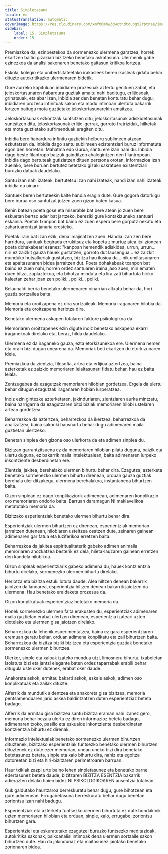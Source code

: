 ```yaml
---
title: Sinpletasuna
locale: eu
statusTranslation: automatic
coverImage: https://res.cloudinary.com/xmfm6mhw3gwctndtcubgx2rptnae/image/upload/v1740337243/small_cover_educacion_fundamental_a051170f1c.webp
sidebar:
    label: 15. Sinpletasuna
    order: 15
---
```

Premiazkoa da, ezinbestekoa da sormenezko ulermena garatzea, horrek ekartzen baitio gizakiari bizitzeko benetako askatasuna. Ulermenik gabe ezinezkoa da analisi sakonaren benetako gaitasun kritikoa lortzea.

Eskola, kolegio eta unibertsitateetako irakasleek beren ikasleak gidatu behar dituzte autokritikazko ulermenaren bidetik.

Gure aurreko kapituluan inbidiaren prozesuak aztertu genituen zabal, eta jeloskortasunaren ñabardura guztiak amaitu nahi baditugu, erlijiosoak, grinatsuak, eta abar izan, inbidia zer den benetan konturatu behar dugu, inbidiaren prozesu infinituak sakon eta modu intimoan ulertuta bakarrik lortzen baitugu mota guztietako jeloskortasunarekin amaitzea.

Jeloskortasunak ezkontzak suntsitzen ditu, jeloskortasunak adiskidetasunak suntsitzen ditu, jeloskortasunak erlijio-gerrak, gorroto fratrizidak, hilketak eta mota guztietako sufrimenduak eragiten ditu.

Inbidia bere ñabardura infinitu guztiekin helburu sublimeen atzean ezkutatzen da. Inbidia dago santu sublimeen existentziari buruz informatuta egon den horretan. Mahatma edo Gurua, santu ere izan nahi du. Inbidia dago beste filantropo batzuk gainditzen ahalegintzen den filantropoan. Inbidia dago bertuteak gutiziatzen dituen pertsona orotan, informazioa izan zuelako, bere buruan bertutez betetako gizaki sakratuen existentziari buruzko datuak daudelako.

Santu izan nahi izateak, bertutetsu izan nahi izateak, handi izan nahi izateak inbidia du oinarri.

Santuek beren bertuteekin kalte handia eragin dute. Gure gogora datorkigu bere burua oso santutzat jotzen zuen gizon baten kasua.

Behin batean poeta gose eta miserable bat bere atean jo zuen bere eskuetan bertso eder bat jartzeko, bereziki gure kontakizuneko santuari eskainia. Poetak txanpon bat baino ez zuen espero bere gorputz nekatu eta zahartuarentzat janaria erosteko.

Poetak irain bat izan ezik, dena imajinatzen zuen. Handia izan zen bere harridura, santuak begirada errukitsuz eta kopeta zimurtuz atea itxi zionean poeta dohakabeari esanez: "kanpoan hemendik adiskidea, urrun, urrun... niri ez zaizkit gauza hauek gustatzen, gorroto dut lausengua... ez zaizkit munduko hutsalkeriak gustatzen, bizitza hau ilusioa da... nik umiltasunaren eta apaltasunaren bidea jarraitzen dut. Poeta dohakabeak txanpon bat baino ez zuen nahi, horren ordez santuaren iraina jaso zuen, min ematen duen hitza, zaplaztekoa, eta bihotza minduta eta lira zati bihurtuta hiriko kaleetan zehar joan zen poliki... poliki... poliki.

Belaunaldi berria benetako ulermenaren oinarrian altxatu behar da, hori guztiz sortzailea baita.

Memoria eta oroitzapena ez dira sortzaileak. Memoria iraganaren hilobia da. Memoria eta oroitzapena heriotza dira.

Benetako ulermena askapen totalaren faktore psikologikoa da.

Memoriaren oroitzapenek ezin digute inoiz benetako askapena ekarri iraganekoak direlako eta, beraz, hilda daudelako.

Ulermena ez da iraganeko gauza, ezta etorkizunekoa ere. Ulermena hemen eta orain bizi dugun unearena da. Memoriak beti ekartzen du etorkizunaren ideia.

Premiazkoa da zientzia, filosofia, artea eta erlijioa aztertzea, baina azterketak ez zaizkio memoriaren leialtasunari fidatu behar, hau ez baita leiala.

Zentzugabea da ezagutzak memoriaren hilobian gordetzea. Ergela da ulertu behar ditugun ezagutzak iraganaren hobian lurperatzea.

Inoiz ezin gintezke azterketaren, jakinduriaren, zientziaren aurka mintzatu, baina harrigarria da ezagutzaren bitxi biziak memoriaren hilobi ustelaren artean gordetzea.

Beharrezkoa da aztertzea, beharrezkoa da ikertzea, beharrezkoa da analizatzea, baina sakonki hausnartu behar dugu adimenaren maila guztietan ulertzeko.

Benetan sinplea den gizona oso ulerkorra da eta adimen sinplea du.

Bizitzan garrantzitsuena ez da memoriaren hilobian pilatu duguna, baizik eta ulertu duguna, ez bakarrik maila intelektualean, baita adimenaren lurpeko inkontziente desberdinetan ere.

Zientzia, jakitea, berehalako ulermen bihurtu behar dira. Ezagutza, azterketa benetako sormenezko ulermen bihurtu direnean, orduan gauza guztiak berehala uler ditzakegu, ulermena berehalakoa, instantaneoa bihurtzen baita.

Gizon sinplean ez dago konplikaziorik adimenean, adimenaren konplikazio oro memoriaren ondorio baita. Barruan daramagun NI makiavelikoa metatutako memoria da.

Bizitzako esperientziak benetako ulermen bihurtu behar dira.

Esperientziak ulermen bihurtzen ez direnean, esperientziak memorian jarraitzen dutenean, hilobiaren usteltzea osatzen dute, zeinaren gainean adimenaren gar fatua eta luziferikoa erretzen baita.

Beharrezkoa da jakitea espiritualitaterik gabeko adimen animalia memoriaren ahozkatzea besterik ez dela, hileta-lauzaren gainean erretzen den kandela hilobikoa.

Gizon sinpleak esperientziarik gabeko adimena du, hauek kontzientzia bihurtu direlako, sormenezko ulermen bihurtu direlako.

Heriotza eta bizitza estuki lotuta daude. Alea hiltzen denean bakarrik jaiotzen da landarea, esperientzia hiltzen denean bakarrik jaiotzen da ulermena. Hau benetako eraldaketa prozesua da.

Gizon konplikatuak esperientziaz betetako memoria du.

Honek sormenezko ulermen falta erakusten du, esperientziak adimenaren maila guztietan erabat ulertzen direnean, esperientzia izateari uzten diotelako eta ulermen gisa jaiotzen direlako.

Beharrezkoa da lehenik esperimentatzea, baina ez gara esperientziaren eremuan geratu behar, orduan adimena konplikatu eta zail bihurtzen baita. Beharrezkoa da bizitza biziki bizitzea eta esperientzia guztiak benetako sormenezko ulermen bihurtzea.

Ulerkor, sinple eta xaloak izateko mundua utzi, limosneru bihurtu, txaboletan isolatuta bizi eta jantzi elegante baten ordez taparrabak erabili behar ditugula uste oker dutenek, erabat oker daude.

Anakoreta askok, ermitau bakarti askok, eskale askok, adimen oso konplikatuak eta zailak dituzte.

Alferrik da mundutik aldentzea eta anakoreta gisa bizitzea, memoria pentsamenduaren jario askea baldintzatzen duten esperientziaz beteta badago.

Alferrik da ermitau gisa bizitzea santu bizitza eraman nahi izanez gero, memoria behar bezala ulertu ez diren informazioz beteta badago, adimenaren txoko, pasillo eta eskualde inkontziente desberdinetan kontzientzia bihurtu ez direnak.

Informazio intelektualak benetako sormenezko ulermen bihurtzen dituztenek, bizitzako esperientziak funtsezko benetako ulermen bihurtzen dituztenek ez dute ezer memorian, unean uneko bizi dira benetako betetasunez beteta, sinple eta xalo bihurtu dira, nahiz eta egoitza dotoreetan bizi eta hiri-bizitzaren perimetroaren barruan.

Haur txikiak zazpi urte baino lehen sinpletasunez eta benetako barne edertasunez beteta daude, bizitzaren BIZITZA ESENTZIA bakarrik adierazten delako haien bidez NI PSIKOLOGIKOAREN ausentzia totalean.

Guk galdutako haurtzaroa berreskuratu behar dugu, gure bihotzean eta gure adimenean. Errugabetasuna berreskuratu behar dugu benetan zoriontsu izan nahi badugu.

Esperientziak eta azterketa funtsezko ulermen bihurtuta ez dute hondakinik uzten memoriaren hilobian eta orduan, sinple, xalo, errugabe, zoriontsu bihurtzen gara.

Esperientziei eta eskuratutako ezagutzei buruzko funtsezko meditazioak, autokritika sakonak, psikoanalisi intimoak dena ulermen sortzaile sakon bihurtzen dute. Hau da jakinduriaz eta maitasunez jaiotako benetako zorionaren bidea.

